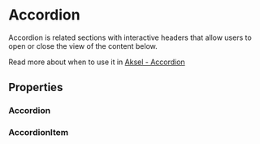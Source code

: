 


<Meta of={Accordion} />

# Accordion

Accordion is related sections with interactive headers that allow users to open or close the view of
the content below.

Read more about when to use it in [Aksel - Accordion](https://aksel.nav.no/komponenter/core/accordion)

<Primary />

## Properties

### Accordion

<ArgTypes displayName="Asdf" />

### AccordionItem

<ArgTypes of={AccordionItem} />
